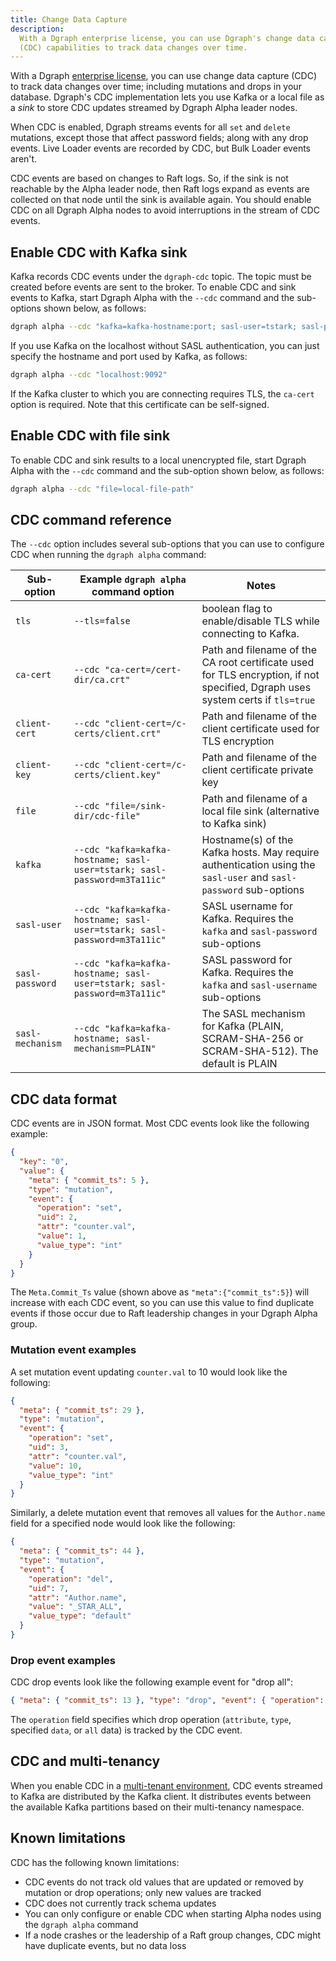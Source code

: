 ```yaml
---
title: Change Data Capture
description:
  With a Dgraph enterprise license, you can use Dgraph's change data capture
  (CDC) capabilities to track data changes over time.
---
```


With a Dgraph [enterprise license](./enterprise-features/license), you can use
change data capture (CDC) to track data changes over time; including mutations
and drops in your database. Dgraph's CDC implementation lets you use Kafka or a
local file as a _sink_ to store CDC updates streamed by Dgraph Alpha leader
nodes.

When CDC is enabled, Dgraph streams events for all `set` and `delete` mutations,
except those that affect password fields; along with any drop events. Live
Loader events are recorded by CDC, but Bulk Loader events aren't.

CDC events are based on changes to Raft logs. So, if the sink is not reachable
by the Alpha leader node, then Raft logs expand as events are collected on that
node until the sink is available again. You should enable CDC on all Dgraph
Alpha nodes to avoid interruptions in the stream of CDC events.

## Enable CDC with Kafka sink

Kafka records CDC events under the `dgraph-cdc` topic. The topic must be created
before events are sent to the broker. To enable CDC and sink events to Kafka,
start Dgraph Alpha with the `--cdc` command and the sub-options shown below, as
follows:

```sh
dgraph alpha --cdc "kafka=kafka-hostname:port; sasl-user=tstark; sasl-password=m3Ta11ic"
```

If you use Kafka on the localhost without SASL authentication, you can just
specify the hostname and port used by Kafka, as follows:

```sh
dgraph alpha --cdc "localhost:9092"
```

If the Kafka cluster to which you are connecting requires TLS, the `ca-cert`
option is required. Note that this certificate can be self-signed.

## Enable CDC with file sink

To enable CDC and sink results to a local unencrypted file, start Dgraph Alpha
with the `--cdc` command and the sub-option shown below, as follows:

```sh
dgraph alpha --cdc "file=local-file-path"
```

## CDC command reference

The `--cdc` option includes several sub-options that you can use to configure
CDC when running the `dgraph alpha` command:

| Sub-option       | Example `dgraph alpha` command option                                    | Notes                                                                                                                          |
| ---------------- | ------------------------------------------------------------------------ | ------------------------------------------------------------------------------------------------------------------------------ |
| `tls`            | `--tls=false`                                                            | boolean flag to enable/disable TLS while connecting to Kafka.                                                                  |
| `ca-cert`        | `--cdc "ca-cert=/cert-dir/ca.crt"`                                       | Path and filename of the CA root certificate used for TLS encryption, if not specified, Dgraph uses system certs if `tls=true` |
| `client-cert`    | `--cdc "client-cert=/c-certs/client.crt"`                                | Path and filename of the client certificate used for TLS encryption                                                            |
| `client-key`     | `--cdc "client-cert=/c-certs/client.key"`                                | Path and filename of the client certificate private key                                                                        |
| `file`           | `--cdc "file=/sink-dir/cdc-file"`                                        | Path and filename of a local file sink (alternative to Kafka sink)                                                             |
| `kafka`          | `--cdc "kafka=kafka-hostname; sasl-user=tstark; sasl-password=m3Ta11ic"` | Hostname(s) of the Kafka hosts. May require authentication using the `sasl-user` and `sasl-password` sub-options               |
| `sasl-user`      | `--cdc "kafka=kafka-hostname; sasl-user=tstark; sasl-password=m3Ta11ic"` | SASL username for Kafka. Requires the `kafka` and `sasl-password` sub-options                                                  |
| `sasl-password`  | `--cdc "kafka=kafka-hostname; sasl-user=tstark; sasl-password=m3Ta11ic"` | SASL password for Kafka. Requires the `kafka` and `sasl-username` sub-options                                                  |
| `sasl-mechanism` | `--cdc "kafka=kafka-hostname; sasl-mechanism=PLAIN"`                     | The SASL mechanism for Kafka (PLAIN, SCRAM-SHA-256 or SCRAM-SHA-512). The default is PLAIN                                     |

## CDC data format

CDC events are in JSON format. Most CDC events look like the following example:

```json
{
  "key": "0",
  "value": {
    "meta": { "commit_ts": 5 },
    "type": "mutation",
    "event": {
      "operation": "set",
      "uid": 2,
      "attr": "counter.val",
      "value": 1,
      "value_type": "int"
    }
  }
}
```

The `Meta.Commit_Ts` value (shown above as `"meta":{"commit_ts":5}`) will
increase with each CDC event, so you can use this value to find duplicate events
if those occur due to Raft leadership changes in your Dgraph Alpha group.

### Mutation event examples

A set mutation event updating `counter.val` to 10 would look like the following:

```json
{
  "meta": { "commit_ts": 29 },
  "type": "mutation",
  "event": {
    "operation": "set",
    "uid": 3,
    "attr": "counter.val",
    "value": 10,
    "value_type": "int"
  }
}
```

Similarly, a delete mutation event that removes all values for the `Author.name`
field for a specified node would look like the following:

```json
{
  "meta": { "commit_ts": 44 },
  "type": "mutation",
  "event": {
    "operation": "del",
    "uid": 7,
    "attr": "Author.name",
    "value": "_STAR_ALL",
    "value_type": "default"
  }
}
```

### Drop event examples

CDC drop events look like the following example event for "drop all":

```json
{ "meta": { "commit_ts": 13 }, "type": "drop", "event": { "operation": "all" } }
```

The `operation` field specifies which drop operation (`attribute`, `type`,
specified `data`, or `all` data) is tracked by the CDC event.

## CDC and multi-tenancy

When you enable CDC in a [multi-tenant environment](./multitenancy), CDC events
streamed to Kafka are distributed by the Kafka client. It distributes events
between the available Kafka partitions based on their multi-tenancy namespace.

## Known limitations

CDC has the following known limitations:

- CDC events do not track old values that are updated or removed by mutation or
  drop operations; only new values are tracked
- CDC does not currently track schema updates
- You can only configure or enable CDC when starting Alpha nodes using the
  `dgraph alpha` command
- If a node crashes or the leadership of a Raft group changes, CDC might have
  duplicate events, but no data loss
